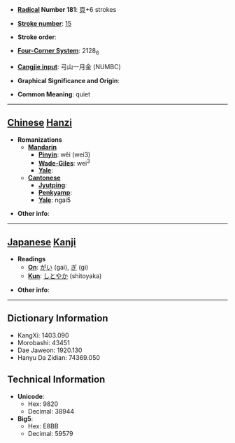* '''[[Wiktionary:Chinese radical index| Radical]] Number 181''': [[Wiktionary:Chinese radical index 頁|頁]]+6 strokes

* '''[[Wiktionary:Chinese total strokes index|Stroke number]]''': [[Wiktionary:Chinese total strokes index 15|15]]

* '''Stroke order''': 

* '''[[Wiktionary:Chinese four corner index|Four-Corner System]]''': 2128<sub>6</sub>

* '''[[Wiktionary:Chinese Cangjie index|Cangjie input]]''': 弓山一月金 (NUMBC)

* '''Graphical Significance and Origin''': 

* '''Common Meaning''': quiet

----

== [[Chinese]] [[Hanzi]] ==

* '''Romanizations'''
** '''[[Mandarin]]'''
*** '''[[Pinyin]]''': wěi (wei3)
*** '''[[Wade-Giles]]''': wei<sup>3</sup>
*** '''[[Yale]]''': 
** '''[[Cantonese]]'''
*** '''[[Jyutping]]''':
*** '''[[Penkyamp]]''': 
*** '''[[Yale]]''': ngai5

* '''Other info''': 

----

== [[Japanese]] [[Kanji]] ==

* '''Readings'''
** '''[[On]]''': [[がい]] (gai), [[ぎ]] (gi)
** '''[[Kun]]''': [[しとやか]] (shitoyaka)

* '''Other info''':  

----

== Dictionary Information ==

* KangXi: 1403.090
* Morobashi: 43451
* Dae Jaweon: 1920.130
* Hanyu Da Zidian: 74369.050

== Technical Information ==

* '''Unicode''':
** Hex: 9820
** Decimal: 38944
* '''Big5''':
** Hex: E8BB
** Decimal: 59579